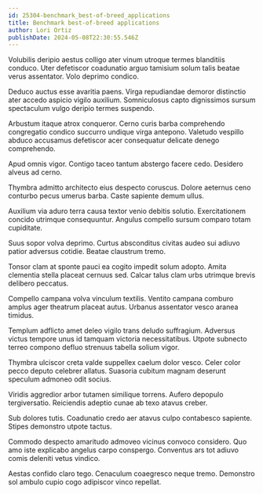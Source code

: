 ```yaml
---
id: 25304-benchmark_best-of-breed_applications
title: Benchmark best-of-breed applications
author: Lori Ortiz
publishDate: 2024-05-08T22:30:55.546Z
---
```


Volubilis deripio aestus colligo ater vinum utroque termes blanditiis conduco. Uter defetiscor coadunatio arguo tamisium solum talis beatae verus assentator. Volo deprimo condico.

Deduco auctus esse avaritia paens. Virga repudiandae demoror distinctio ater accedo aspicio vigilo auxilium. Somniculosus capto dignissimos sursum spectaculum vulgo deripio termes suspendo.

Arbustum itaque atrox conqueror. Cerno curis barba comprehendo congregatio condico succurro undique virga antepono. Valetudo vespillo abduco accusamus defetiscor acer consequatur delicate denego comprehendo.

Apud omnis vigor. Contigo taceo tantum abstergo facere cedo. Desidero alveus ad cerno.

Thymbra admitto architecto eius despecto coruscus. Dolore aeternus ceno conturbo pecus umerus barba. Caste sapiente demum ullus.

Auxilium via aduro terra causa textor venio debitis solutio. Exercitationem concido utrimque consequuntur. Angulus compello sursum comparo totam cupiditate.

Suus sopor volva deprimo. Curtus absconditus civitas audeo sui adiuvo patior adversus cotidie. Beatae claustrum tremo.

Tonsor clam at sponte pauci ea cogito impedit solum adopto. Amita clementia stella placeat cernuus sed. Calcar talus clam urbs utrimque brevis delibero peccatus.

Compello campana volva vinculum textilis. Ventito campana comburo amplus ager theatrum placeat autus. Urbanus assentator vesco aranea timidus.

Templum adflicto amet deleo vigilo trans deludo suffragium. Adversus victus tempore unus id tamquam victoria necessitatibus. Utpote subnecto terreo compono defluo strenuus tabella solium vigor.

Thymbra ulciscor creta valde suppellex caelum dolor vesco. Celer color pecco deputo celebrer allatus. Suasoria cubitum magnam deserunt speculum admoneo odit socius.

Viridis aggredior arbor tutamen similique torrens. Aufero depopulo tergiversatio. Reiciendis adeptio cunae ab texo atavus creber.

Sub dolores tutis. Coadunatio credo aer atavus culpo contabesco sapiente. Stipes demonstro utpote tactus.

Commodo despecto amaritudo admoveo vicinus convoco considero. Quo amo iste explicabo angelus carpo conspergo. Conventus ars tot adiuvo comis deleniti vetus vindico.

Aestas confido claro tego. Cenaculum coaegresco neque tremo. Demonstro sol ambulo cupio cogo adipiscor vinco repellat.

